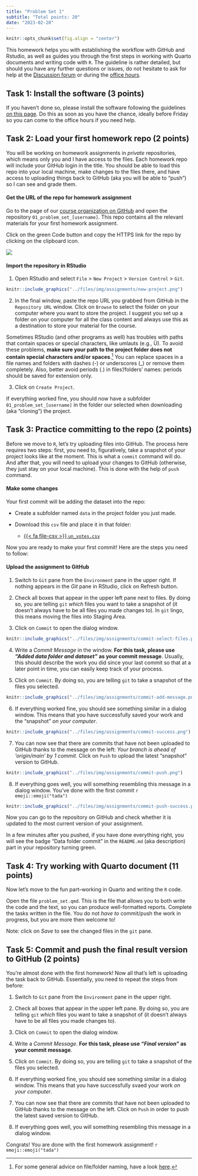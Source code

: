 ```yaml
---
title: "Problem Set 1"
subtitle: "Total points: 20"
date: "2023-02-20"
---
```


```r
knitr::opts_chunk$set(fig.align = "center")
```



This homework helps you with establishing the workflow with GitHub and Rstudio, as well as guides you through the first steps in working with Quarto documents and writing code with `R`. The guideline is rather detailed, but should you have any further questions or issues, do not hesitate to ask for help at the [Discussion forum](https://github.com/orgs/r4da-s23/discussions) or during the [office hours](https://calendly.com/vktrsmnv). 

## Task 1: Install the software (3 points)

If you haven't done so, please install the software following the guidelines [on this page](resources/install.html). Do this as soon as you have the chance, ideally before Friday so you can come to the office hours if you need help. 


## Task 2: Load your first homework repo (2 points)

You will be working on homework assignments in *private* repositories, which means only you and I have access to the files. Each homework repo will include your GitHub login in the title. You should be able to load this repo into your local machine, make changes to the files there, and have access to uploading things back to GitHub (aka you will be able to "push") so I can see and grade them.


#### Get the URL of the repo for homework assignment

Go to the page of our [course organization on GitHub](https://github.com/orgs/r4da-s23) and open the repository `01_problem_set_[username]`. This repo contains all the relevant materials for your first homework assignment. 

Click on the green Code button and copy the HTTPS link for the repo by clicking on the clipboard icon. 

![](../files/img/assignments/github-code-url.png)
<!-- To work on the assignment, you have open the repository as a new project in RStudio on your computer.  -->

#### Import the repository in RStudio

1. Open RStudio and select `File` > `New Project` > `Version Control` > `Git`. 

```r
knitr::include_graphics("../files/img/assignments/new-project.png")
```


2. In the final window, paste the repo URL you grabbed from GitHub in the `Repository URL` window. 
Click on `Browse` to select the folder on your computer where you want to store the project. I suggest you set up a folder on your computer for all the class content and always use this as a destination to store your material for the course. 

Sometimes RStudio (and other programs as well) has troubles with paths that contain spaces or special characters, like umlauts (e.g., Ü). To avoid these problems, **make sure your path to the project folder does not contain special characters and/or spaces**.[^naming] You can replace spaces in a file names and folders with dashes (-) or underscores (_) or remove them completely. Also, better avoid periods (.) in files'/folders' names: periods should be saved for extension only. 

[^naming]: For some general advice on file/folder naming, have a look [here](https://blog.josephscott.org/2007/02/12/things-that-shouldnt-be-in-file-names-for-1000-alex/). 

3. Click on `Create Project`. 

If everything worked fine, you should now have a subfolder `01_problem_set_[username]` in the folder our selected when downloading (aka "cloning") the project. 


## Task 3: Practice committing to the repo (2 points)

Before we move to `R`, let's try uploading files into GitHub. The process here requires two steps: first, you need to, figuratively, take a snapshot of your project looks like at the moment. This is what a `commit` command will do. And after that, you will need to upload your changes to GitHub (otherwise, they just stay on your local machine). This is done with the help of `push` command. 

#### Make some changes 

Your first commit will be adding the dataset into the repo: 

- Create a subfolder named `data` in the project folder you just made. 
- Download this `csv` file and place it in that folder:

    - [{{< fa file-csv >}} `un_votes.csv`](/files/data/external_data/un_votes.csv)
    
    
Now you are ready to make your first commit! Here are the steps you need to follow: 

#### Upload the assignment to GitHub

1. Switch to `Git` pane from the `Environment` pane in the upper right. If nothing appears in the *Git* pane in RStudio, click on Refresh button. 

2. Check all boxes that appear in the upper left pane next to files. By doing so, you are telling `git` *which* files you want to take a snapshot of (it doesn't always have to be all files you made changes to). In `git` lingo, this means moving the files into Staging Area. 

3. Click on `Commit` to open the dialog window. 


```r
knitr::include_graphics("../files/img/assignments/commit-select-files.png")
```


4. Write a _Commit Message_ in the window. **For this task, please use _"Added data folder and dataset"_ as your commit message**. Usually, this should describe the work you did since your last commit so that at a later point in time, you can easily keep track of your process. 

5. Click on `Commit`. By doing so, you are telling `git` to take a snapshot of the files you selected.  


```r
knitr::include_graphics("../files/img/assignments/commit-add-message.png")
```


6. If everything worked fine, you should see something similar in a dialog window. This means that you have successfully saved your work and the "snapshot" _on your computer_.  

```r
knitr::include_graphics("../files/img/assignments/commit-success.png")
```


7. You can now see that there are commits that have not been uploaded to GitHub thanks to the message on the left: *Your branch is ahead of 'origin/main' by 1 commit.* Click on `Push` to upload the latest "snapshot" version to GitHub. 

  
```r
knitr::include_graphics("../files/img/assignments/commit-push.png")
```


8. If everything goes well, you will something resembling this message in a dialog window. You've done with the first commit `r emoji::emoji("tada")`

  
```r
knitr::include_graphics("../files/img/assignments/commit-push-success.png")
```

  
Now you can go to the repository on GitHub and check whether it is updated to the most current version of your assignment.

In a few minutes after you pushed, if you have done everything right, you will see the badge "Data folder commit" in the `README.md` (aka description) part in your repository turning green.


## Task 4: Try working with Quarto document (11 points)


Now let's move to the fun part--working in Quarto and writing the `R` code. 

Open the file `problem_set.qmd`. This is the file that allows you to both write the code and the text, so you can produce well-formatted reports. Complete the tasks written in the file. You do not *have to* commit/push the work in progress, but you are more then welcome to! 

Note: click on *Save* to see the changed files in the `git` pane. 


## Task 5: Commit and push the final result version to GitHub (2 points)

You're almost done with the first homework! Now all that's left is uploading the task back to GitHub. Essentially, you need to repeat the steps from before:


1. Switch to `Git` pane from the `Environment` pane in the upper right.

2. Check all boxes that appear in the upper left pane. By doing so, you are telling `git` *which* files you want to take a snapshot of (it doesn't always have to be all files you made changes to). 

3. Click on `Commit` to open the dialog window. 

4. Write a _Commit Message_. **For this task, please use _"Final version"_ as your commit message**. 
5. Click on `Commit`. By doing so, you are telling `git` to take a snapshot of the files you selected.  

6. If everything worked fine, you should see something similar in a dialog window. This means that you have successfully svaed your work _on your computer_.  

7. You can now see that there are commits that have not been uploaded to GitHub thanks to the message on the left. Click on `Push` in order to push the latest saved version to GitHub. 
  
8. If everything goes well, you will something resembling this message in a dialog window. 

Congrats! You are done with the first homework assignment!  `r emoji::emoji("tada")`




